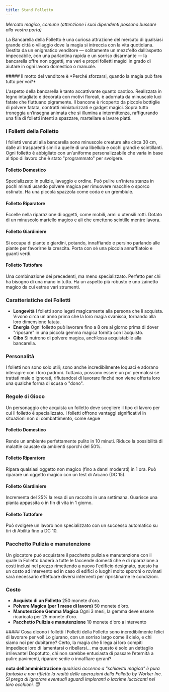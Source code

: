 ```yaml
---
title: Stand Folletto
---
```



*Mercato magico, comune (attenzione i suoi dipendenti possono bussare alla vostra porta)*

<MaskedImage src="https://cdn.leonardo.ai/users/e9df9e5e-8c47-4d7f-87b3-195ea30587b1/generations/0b304a0d-efc7-4a7c-9c88-8ab7973f71db/Leonardo_Phoenix_09_A_lively_and_messy_stall_made_of_carved_wo_0.jpg" mask="1"/>

La Bancarella della Folletto è una curiosa attrazione del mercato di qualsiasi grande città o villaggio dove la magia si intreccia con la vita quotidiana. Gestita da un enigmatico venditore — solitamente un mezz'elfo dall’aspetto impeccabile, con una parlantina rapida e un sorriso disarmante — la bancarella offre non oggetti, ma veri e propri folletti magici in grado di aiutare in ogni lavoro domestico o manuale.

<DescriptiveBox>
##### Il motto del venditore è
*Perché sforzarsi, quando la magia può fare tutto per voi?*
</DescriptiveBox>

L’aspetto della bancarella è tanto accattivante quanto caotico. Realizzata in legno intagliato e decorata con motivi floreali, è adornata da minuscole luci fatate che fluttuano pigramente. Il bancone è ricoperto da piccole bottiglie di polvere fatata, contratti miniaturizzati e gadget magici. Sopra tutto troneggia un’insegna animata che si illumina a intermittenza, raffigurando una fila di folletti intenti a spazzare, martellare e lavare piatti.



### I Folletti della Folletto
I folletti venduti alla bancarella sono minuscole creature alte circa 30 cm, dalle ali trasparenti simili a quelle di una libellula e occhi grandi e scintillanti. Ogni folletto è abbigliato con un’uniforme personalizzabile che varia in base al tipo di lavoro che è stato "programmato" per svolgere.


#### Folletto Domestico
Specializzato in pulizie, lavaggio e ordine.
Può pulire un’intera stanza in pochi minuti usando polvere magica per rimuovere macchie o sporco ostinato.
Ha una piccola spazzola come coda e un grembiule.

#### Folletto Riparatore
Eccelle nella riparazione di oggetti, come mobili, armi o utensili rotti.
Dotato di un minuscolo martello magico e ali che emettono scintille mentre lavora.

#### Folletto Giardiniere
Si occupa di piante e giardini, potando, innaffiando e persino parlando alle piante per favorirne la crescita.
Porta con sé una piccola annaffiatoio e guanti verdi.

#### Folletto Tuttofare
Una combinazione dei precedenti, ma meno specializzato. Perfetto per chi ha bisogno di una mano in tutto.
Ha un aspetto più robusto e uno zainetto magico da cui estrae vari strumenti.

### Caratteristiche dei Folletti
- **Longevità** I folletti sono legati magicamente alla persona che li acquista. Vivono circa un anno prima che la loro magia svanisca, tornando alla loro dimensione fatata.
- **Energia** Ogni folletto può lavorare fino a 8 ore al giorno prima di dover "riposare" in una piccola gemma magica fornita con l’acquisto.
- **Cibo** Si nutrono di polvere magica, anch’essa acquistabile alla bancarella.

### Personalità
I folletti non sono solo utili; sono anche incredibilmente loquaci e adorano interagire con i loro padroni. Tuttavia, possono essere un po’ permalosi se trattati male o ignorati, rifiutandosi di lavorare finché non viene offerta loro una qualche forma di scusa o "dono".
 
### Regole di Gioco
Un personaggio che acquista un folletto deve scegliere il tipo di lavoro per cui il folletto è specializzato. I folletti offrono vantaggi significativi in situazioni non di combattimento, come segue

#### Folletto Domestico
Rende un ambiente perfettamente pulito in 10 minuti.
Riduce la possibilità di malattie causate da ambienti sporchi del 50%.

#### Folletto Riparatore
Ripara qualsiasi oggetto non magico (fino a danni moderati) in 1 ora.
Può riparare un oggetto magico con un test di Arcano (DC 15).

#### Folletto Giardiniere
Incrementa del 25% la resa di un raccolto in una settimana.
Guarisce una pianta appassita o in fin di vita in 1 giorno.

#### Folletto Tuttofare
Può svolgere un lavoro non specializzato con un successo automatico su tiri di Abilità fino a DC 10.


### Pacchetto Pulizia e manutenzione
Un giocatore può acquistare il pacchetto pulizia e manutenzione con il quale la Folletto baderà a tutte le faccende domesti che e di riparazione a costi inclusi nel prezzo rimettendo a nuovo l'edificio designato, questo ha un costo ad intervento ed in caso di edifici o luoghi molto sporchi o rovinati sarà necessario effettuare diversi interventi per ripristinarne le condizioni. 


### Costo
- **Acquisto di un Folletto** 250 monete d’oro.
- **Polvere Magica (per 1 mese di lavoro)** 50 monete d’oro.
- **Manutenzione Gemma Magica** Ogni 3 mesi, la gemma deve essere ricaricata per 25 monete d’oro.
- **Pacchetto Pulizia e manutenzione** 10 monete d'oro a intervento

<NoteBox>
##### Cosa dicono i folletti
I Folletti della Folletto sono incredibilmente felici di lavorare per voi! Lo giurano, con un sorriso largo come il cielo, e chi siamo noi per dubitarne? Certo, la magia che li lega ai loro compiti impedisce loro di lamentarsi o ribellarsi... ma questo è solo un dettaglio irrilevante! Dopotutto, chi non sarebbe entusiasta di passare l’eternità a pulire pavimenti, riparare sedie o innaffiare gerani?

**nota dell’amministrazione** *qualsiasi accenno a "schiavitù magica" è pura fantasia e non riflette la realtà delle operazioni della Folletto by Worker Inc. Si prega di ignorare eventuali sguardi imploranti o lacrime luccicanti nei loro occhioni. 😇*
</NoteBox>